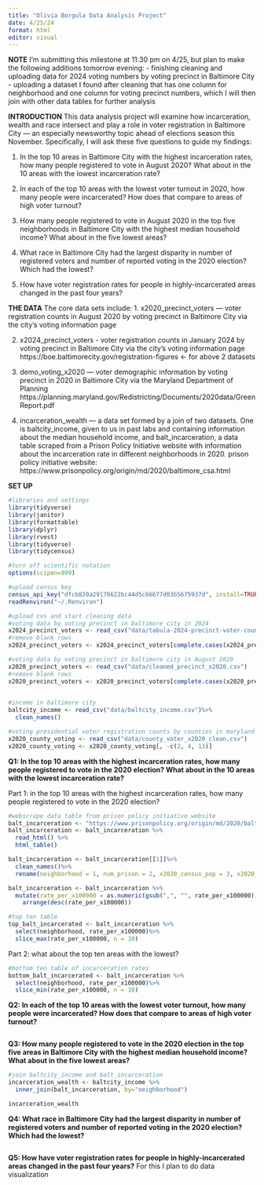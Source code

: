 ```yaml
---
title: "Olivia Borgula Data Analysis Project"
date: 4/25/24
format: html
editor: visual
---
```

**NOTE**
I'm submitting this milestone at 11:30 pm on 4/25, but plan to make the following additions tomorrow evening:
- finishing cleaning and uploading data for 2024 voting numbers by voting precinct in Baltimore City 
- uploading a dataset I found after cleaning that has one column for neighborhood and one column for voting precinct numbers, which I will then join with other data tables for further analysis 


**INTRODUCTION**
This data analysis project will examine how incarceration, wealth and race intersect and play a role in voter registration in Baltimore City — an especially newsworthy topic ahead of elections season this November. Specifically, I will ask these five questions to guide my findings:

1. In the top 10 areas in Baltimore City with the highest incarceration rates, how many people registered to vote in August 2020? What about in the 10 areas with the lowest incarceration rate?

2. In each of the top 10 areas with the lowest voter turnout in 2020, how many people were incarcerated? How does that compare to areas of high voter turnout?

3. How many people registered to vote in August 2020 in the top five neighborhoods in Baltimore City with the highest median household income? What about in the five lowest areas?

4. What race in Baltimore City had the largest disparity in number of registered voters and number of reported voting in the 2020 election? Which had the lowest?

5. How have voter registration rates for people in highly-incarcerated areas changed in the past four years? 

**THE DATA**
The core data sets include: 
1. x2020_precinct_voters — voter registration counts in August 2020 by voting precinct in Baltimore City via the city's voting information page

2. x2024_precinct_voters - voter registration counts in January 2024 by voting precinct in Baltimore City via the city's voting information page 
https://boe.baltimorecity.gov/registration-figures <- for above 2 datasets

3. demo_voting_x2020 — voter demographic information by voting precinct in 2020 in Baltimore City via the Maryland Department of Planning
https://planning.maryland.gov/Redistricting/Documents/2020data/GreenReport.pdf

4. incarceration_wealth — a data set formed by a join of two datasets. One is baltcity_income, given to us in past labs and containing information about the median household income, and balt_incarceration, a data table scraped from a Prison Policy Initiative website with information about the incarceration rate in different neighborhoods in 2020. 
prison policy initiative website: https://www.prisonpolicy.org/origin/md/2020/baltimore_csa.html

**SET UP**

```r
#libraries and settings
library(tidyverse)
library(janitor)
library(formattable)
library(dplyr)
library(rvest)
library(tidyverse)
library(tidycensus)

#turn off scientific notation
options(scipen=999)
```

```r
#upload census key
census_api_key("dfcb820a29176622bc44d5c66b77d03b5675937d", install=TRUE, overwrite = TRUE)
readRenviron("~/.Renviron")
```

```r
#upload cvs and start cleaning data 
#voting data by voting precinct in baltimore city in 2024 
x2024_precinct_voters <- read_csv("data/tabula-2024-precinct-voter-counts.csv")
#remove blank rows
x2024_precinct_voters <- x2024_precinct_voters[complete.cases(x2024_precinct_voters), ]

#voting data by voting precinct in baltimore city in August 2020 
x2020_precinct_voters <- read_csv("data/cleaned_precinct_x2020.csv")
#remove blank rows
x2020_precinct_voters <- x2020_precinct_voters[complete.cases(x2020_precinct_voters), ]
  

#income in baltimore city
baltcity_income <- read_csv("data/baltcity_income.csv")%>%
  clean_names()

#voting presidential voter registration counts by counties in maryland
x2020_county_voting <- read_csv("data/county_voter_x2020_clean.csv")
x2020_county_voting <- x2020_county_voting[, -c(2, 4, 13)]

```

**Q1: In the top 10 areas with the highest incarceration rates, how many people registered to vote in the 2020 election? What about in the 10 areas with the lowest incarceration rate?**

Part 1: in the top 10 areas with the highest incarceration rates, how many people registered to vote in the 2020 election?

```r
#webscrape data table from prison policy initiative website 
balt_incarceration <- "https://www.prisonpolicy.org/origin/md/2020/baltimore_csa.html"
balt_incarceration <- balt_incarceration %>% 
  read_html() %>% 
  html_table()

balt_incarceration <- balt_incarceration[[1]]%>%
  clean_names()%>%
  rename(neighborhood = 1, num_prison = 2, x2020_census_pop = 3, x2020_total_pop = 4, rate_per_x100000 = 5)

balt_incarceration <- balt_incarceration %>%
  mutate(rate_per_x100000 = as.numeric(gsub(",", "", rate_per_x100000)))%>%
    arrange(desc(rate_per_x100000))

#top ten table
top_balt_incarcerated <- balt_incarceration %>%
  select(neighborhood, rate_per_x100000)%>%
  slice_max(rate_per_x100000, n = 10)
```

Part 2: what about the top ten areas with the lowest?
```r
#bottom ten table of incarceration rates
bottom_balt_incarcerated <- balt_incarceration %>%
  select(neighborhood, rate_per_x100000)%>%
  slice_min(rate_per_x100000, n = 10)
```

**Q2: In each of the top 10 areas with the lowest voter turnout, how many people were incarcerated? How does that compare to areas of high voter turnout?**

```r

```


**Q3: How many people registered to vote in the 2020 election in the top five areas in Baltimore City with the highest median household income? What about in the five lowest areas?**

```r
#join baltcity_income and balt_incarceration
incarceration_wealth <- baltcity_income %>%
  inner_join(balt_incarceration, by="neighborhood")

incarceration_wealth

```


**Q4: What race in Baltimore City had the largest disparity in number of registered voters and number of reported voting in the 2020 election? Which had the lowest? **

```r

```

**Q5: How have voter registration rates for people in highly-incarcerated areas changed in the past four years?**
For this I plan to do data visualization 

